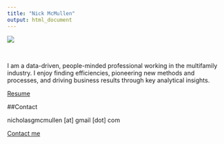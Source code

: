 ```yaml
---
title: "Nick McMullen"
output: html_document
---
```



![](professional_photo.jpg)

\

I am a data-driven, people-minded professional working in the multifamily industry. I enjoy finding efficiencies, pioneering new methods and processes, and driving business results through key analytical insights.

[Resume](Website_resume_201909.pdf){target="_blank"}

##Contact

nicholasgmcmullen [at] gmail [dot] com

[Contact me](mailto:nicholasgmcmullen@gmail.com)





